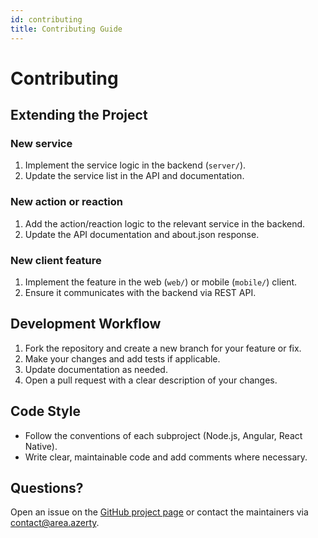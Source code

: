 ```yaml
---
id: contributing
title: Contributing Guide
---
```


# Contributing

## Extending the Project

### New service
1. Implement the service logic in the backend (`server/`).
2. Update the service list in the API and documentation.

### New action or reaction
1. Add the action/reaction logic to the relevant service in the backend.
2. Update the API documentation and about.json response.

### New client feature
1. Implement the feature in the web (`web/`) or mobile (`mobile/`) client.
2. Ensure it communicates with the backend via REST API.

## Development Workflow
1. Fork the repository and create a new branch for your feature or fix.
2. Make your changes and add tests if applicable.
3. Update documentation as needed.
4. Open a pull request with a clear description of your changes.

## Code Style
- Follow the conventions of each subproject (Node.js, Angular, React Native).
- Write clear, maintainable code and add comments where necessary.

## Questions?
Open an issue on the [GitHub project page](https://github.com/Five-Stacks/area/issues) or contact the maintainers via contact@area.azerty.
